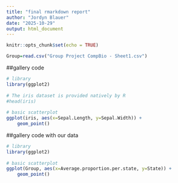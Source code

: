 ```yaml
---
title: "final rmarkdown report"
author: "Jordyn Blauer"
date: "2025-10-29"
output: html_document
---
```


```r
knitr::opts_chunk$set(echo = TRUE)
```

```r
Group=read.csv("Group Project CompBio - Sheet1.csv")
```
##gallery code
```r
# library
library(ggplot2)
 
# The iris dataset is provided natively by R
#head(iris)
 
# basic scatterplot
ggplot(iris, aes(x=Sepal.Length, y=Sepal.Width)) + 
    geom_point()
```

##gallery code with our data
```r
# library
library(ggplot2)
 
# basic scatterplot
ggplot(Group, aes(x=Average.proportion.per.state, y=State)) + 
    geom_point()

```
